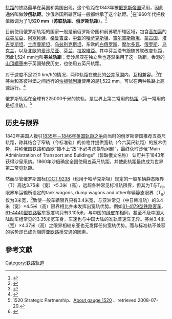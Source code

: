 {{轨距}}
[[轨距|轨距]]{{Track gauge |5ft}}的铁路最早在英国和美国出现。这个轨距在1843年被[[俄罗斯帝国|俄罗斯帝国]]采用，因此通俗叫做'''沙俄轨距'''。沙俄帝国所辖区域一般都继承了这个轨距。<ref name="paravoz">{{cite web|url=http://www.parovoz.com/spravka/gauges-en.php|title=Paravoz|access-date=2008-07-20|archive-date=2013-01-11|archive-url=https://archive.is/20130111071858/http://www.parovoz.com/spravka/gauges-en.php|dead-url=no}}</ref>{{tsl|en|Railway system of the Soviet Union|苏联铁路系统|苏联铁路}}在1960年代把数值微调为了'''1,520 mm'''（'''苏联轨距'''、'''俄罗斯轨距'''）。<ref name="rzd-1520">{{cite web|url= http://eng.rzd.ru/statice/public/en?STRUCTURE_ID=74#3|title= Broad Gauge Track-1520|access-date= 2014-06-12|publisher= [[俄罗斯铁路|俄罗斯铁路]]|archive-date= 2014-10-25|archive-url= https://web.archive.org/web/20141025223357/http://eng.rzd.ru/statice/public/en?STRUCTURE_ID=74#3|dead-url= no}}</ref>

目前使用俄罗斯轨距的国家一般是前俄罗斯帝国和前苏联所辖区域，包含[[高加索|高加索]]的[[亞美尼亞|亞美尼亞]]、[[阿塞拜疆|阿塞拜疆]]、[[格鲁吉亚|格鲁吉亚]]，[[中亚|中亚]]的[[哈萨克斯坦|哈萨克斯坦]]、[[吉尔吉斯斯坦|吉尔吉斯斯坦]]、[[蒙古国|蒙古国]]、[[塔吉克斯坦|塔吉克斯坦]]、[[土库曼斯坦|土库曼斯坦]]、[[乌兹别克斯坦|乌兹别克斯坦]]，东欧的[[白俄罗斯|白俄罗斯]]、[[摩尔多瓦|摩尔多瓦]]、[[俄罗斯|俄罗斯]]、[[乌克兰|乌克兰]]，以及[[北歐|北歐]]的[[爱沙尼亚|爱沙尼亚]]、[[芬兰|芬兰]]、[[拉脫維亞|拉脫維亞]]。其中芬兰没有跟随苏联改变轨距，因此1,524 mm也叫'''芬兰轨距'''；爱沙尼亚在独立后也逐渐采用了这一轨距。香港的[[山頂纜車|山頂纜車]]由于英国殖民历史，也使用五英尺轨距。

对于速度不足220 km/h的情况，两种轨距在彼此的[[公差_(工程学)|公差]]范围内，互相兼容。<ref>{{cite web|url=http://julkaisut.liikennevirasto.fi/pdf4/rato_13_radan_tarkastus.pdf|title=Ratatekniset määräykset ja ohjeet|publisher=Finnish Rail Administration|page=56|quote=The nominal track gauge on the rail network 1,524 mm. The max tolerance range in lowest quality lines (class 6, max speed 50 km/h) is −7…+20 mm|access-date=9 Feb 2020}}</ref>在芬兰和圣彼得堡之间运行的[[快板號列車|快板號列車]]使用的是1,522 mm{{tsl|en|wheelset (rail transport)|轮对}}，可以在两种铁路上高速运行。<ref name="press_oct2010">{{Cite web 
 |title=Allegro high speed Pendolino train at Finland station in St Petersburg 
 |url=http://www.alstom.com/WorkArea/DownloadAsset.aspx?id=8589940640 
 |publisher=Alstom 
 |date=7 October 2010 
 |access-date=12 February 2011 
 |archive-url=https://web.archive.org/web/20110707120102/http://www.alstom.com/WorkArea/DownloadAsset.aspx?id=8589940640 
 |archive-date=2011-07-07 
 |dead-url=no 
 }}</ref>

俄罗斯轨距在全球有225000千米的铁轨，是世界上第二常用的[[轨距|轨距]]（第一常用的是[[标准轨|标准轨]]）。<ref name="1520sp-about">1520 Strategic Partnership、[http://www.forum1520.com/about/about1520.php About gauge 1520] {{Wayback|url=http://www.forum1520.com/about/about1520.php |date=20081007062127 }}、retrieved 2008-07-20.</ref>

==历史与限界==
1842年美国人{{le|George Washington Whistler}}援引[[1835年－1846年英国轨距之争|1835年－1846年英国轨距之争]]向当时的俄罗斯帝国推荐五英尺轨距，称其结合了窄轨（今标准轨）的价格并提供宽轨（今六英尺轨距）的技术优势，并称俄国铁路和西欧“接不上”故“不必考虑换轨问题”，最终获时沙俄“Main Administration of Transport and Buildings”（暂缺俄文名称）<!--俄文名称补齐之前请勿从英文翻译-->认可并于1843年获得沙皇采纳。1860年沙俄确定全国使用五英尺轨距，并使此轨距最终成为世界第二常见轨距。

然而尽管俄罗斯国标[[ГОСТ_9238|ГОСТ 9238]]（也用于哈萨克斯坦）规定的一般车辆静态限界（Т）高达3.75米（宽）×5.3米（高），远超各种常见标准轨限界，但其为Т与Т<sub>пр</sub>限界车运输所设定的tank wagons, dump wagons and other车辆静态限界（Т<sub>ц</sub>）仅为3米宽，<ref>{{Cite web |url=https://www.era.europa.eu/sites/default/files/agency/docs/analysis_1520_rst_freight_wagons_en.pdf |title=ANALYSIS OF THE BASIC PARAMETERS FOR MAINTAINING THE TECHNICAL AND OPERATIONAL COMPATIBILITY OF THE 1520 mm AND 1435 mm GAUGE RAIL SYSTEMS AT THE COMMONWEALTH OF INDEPENDENT STATES (CIS)-EUROPEAN UNION (EU) BORDER |access-date=2021-03-12 |archive-date=2021-04-26 |archive-url=https://web.archive.org/web/20210426084634/https://www.era.europa.eu/sites/default/files/agency/docs/analysis_1520_rst_freight_wagons_en.pdf }}</ref>致使一般车辆限界只有3.4米宽，与亚洲常见（中日韩准轨）的3.4米（宽）×4.5米（高）限界相比并未发挥出宽轨优势。例如[[61-4179型铁路客车|61-4179型铁路客车]]、[[61-4440型铁路客车|61-4440型铁路客车]]宽度均只有3.105米，与中国的[[绿皮车|绿皮车]]相同，甚至不及中国大陆动车组常见的3.35米宽车身，车速也与中国大陆的准轨普速车无异。芬兰3.4米（宽）×4.37米（高）之限界相较东亚也无发挥任何宽轨优势。而与标准轨不兼容的劣势却已成为阻碍[[亚欧路桥|亚欧路桥]]交通的因素。

== 參考文獻 ==
{{reflist}}

[[Category:铁路轨道|Category:铁路轨道]]